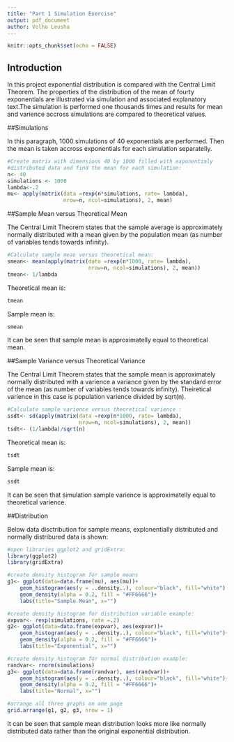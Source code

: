 ```yaml
---
title: "Part 1 Simulation Exercise"
output: pdf_document
author: Volha Leusha
---
```


```r
knitr::opts_chunk$set(echo = FALSE)

```

## Introduction

In this project exponential distribution is compared with the Central Limit Theorem. The properties of the distribution of the mean of fourty exponentials are illustrated via simulation and associated explanatory text.The simulation is performed one thousands times and results for mean and varience accross simulations are compared to theoretical values.

##Simulations

In this paragraph, 1000 simulations of 40 exponentials are performed. Then the mean is taken accross exponentials for each simulation separatelly. 

```r
#Create matrix with dimensions 40 by 1000 filled with exponentialy 
#distributed data and find the mean for each simulation:
n<- 40
simulations <- 1000
lambda<-.2
mu<- apply(matrix(data =rexp(n*simulations, rate= lambda), 
                  nrow=n, ncol=simulations), 2, mean)
```

##Sample Mean versus Theoretical Mean 

The Central Limit Theorem states that the sample average is approximately normally distributed with a mean given by the population mean (as number of variables tends towards infinity). 

```r
#Calculate sample mean versus theoretical mean:
smean<- mean(apply(matrix(data =rexp(n*1000, rate= lambda), 
                          nrow=n, ncol=simulations), 2, mean))
tmean<- 1/lambda
```

Theoretical mean is:
```r
tmean 
```

Sample mean is:
```r
smean 
```
It can be seen that sample mean is approximatelly equal to theoretical mean.

##Sample Variance versus Theoretical Variance

The Central Limit Theorem states that the sample mean is approximately normally distributed with a varience a variance given by the standard error of the mean (as number of variables tends towards infinity). Theiretical varience in this case is population varience divided by sqrt(n).
```r
#Calculate sample varience versus theoretical varience :
ssdt<- sd(apply(matrix(data =rexp(n*1000, rate= lambda), 
                       nrow=n, ncol=simulations), 2, mean))
tsdt<- (1/lambda)/sqrt(n)
```

Theoretical mean is:
```r
tsdt
```

Sample mean is:
```r
ssdt 
```
It can be seen that simulation sample varience is approximatelly equal to theoretical varience.

##Distribution

Below data disctribution for sample means, explonentially distributed and normally distribured data is shown:

```r
#open libraries ggplot2 and gridExtra:
library(ggplot2)
library(gridExtra)

#create density histogram for sample means
g1<- ggplot(data=data.frame(mu), aes(mu))+
    geom_histogram(aes(y = ..density..), colour="black", fill="white") +
    geom_density(alpha = 0.2, fill = "#FF6666")+
    labs(title="Sample Mean", x="")

#create density histogram for distribution variable example:
expvar<- rexp(simulations, rate =.2)
g2<- ggplot(data=data.frame(expvar), aes(expvar))+
    geom_histogram(aes(y = ..density..), colour="black", fill="white")+
    geom_density(alpha = 0.2, fill = "#FF6666")+
    labs(title="Exponential", x="")

#create density histogram for normal distribution example:
randvar<- rnorm(simulations)
g3<- ggplot(data=data.frame(randvar), aes(randvar))+
    geom_histogram(aes(y = ..density..), colour="black", fill="white")+
    geom_density(alpha = 0.2, fill = "#FF6666")+ 
    labs(title="Normal", x="")

#arrange all three graphs on one page 
grid.arrange(g1, g2, g3, nrow = 1)
```

It can be seen that sample mean distribution looks more like normally distributed data rather than the original exponential distribution. 
